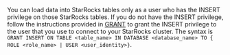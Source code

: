 ---
---

You can load data into StarRocks tables only as a user who has the INSERT privilege on those StarRocks tables. If you do not have the INSERT privilege, follow the instructions provided in [GRANT](../../sql-reference/sql-statements/account-management/GRANT.md) to grant the INSERT privilege to the user that you use to connect to your StarRocks cluster. The syntax is `GRANT INSERT ON TABLE <table_name> IN DATABASE <database_name> TO { ROLE <role_name> | USER <user_identity>}`.
